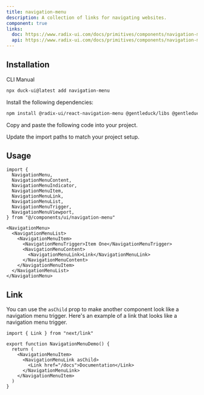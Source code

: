 ```yaml
---
title: navigation-menu
description: A collection of links for navigating websites.
component: true
links:
  doc: https://www.radix-ui.com/docs/primitives/components/navigation-menu
  api: https://www.radix-ui.com/docs/primitives/components/navigation-menu#api-reference
---
```


<ComponentPreview name="navigation-menu-1" className="[&_&[duck-preview]]:overflow-visible" />

## Installation

<Tabs defaultValue="cli">

<TabsList>
  <TabsTrigger value="cli">CLI</TabsTrigger>
  <TabsTrigger value="manual">Manual</TabsTrigger>
</TabsList>
<TabsContent value="cli">

```bash
npx duck-ui@latest add navigation-menu
```

</TabsContent>

<TabsContent value="manual">

<Steps>

<Step>Install the following dependencies:</Step>

```bash
npm install @radix-ui/react-navigation-menu @gentleduck/libs @gentleduck/variants
```

<Step>Copy and paste the following code into your project.</Step>

<ComponentSource
  name="navigation-menu"
  title="components/ui/navigation-menu.tsx"
/>

<Step>Update the import paths to match your project setup.</Step>

</Steps>

</TabsContent>

</Tabs>

## Usage

```tsx showLineNumbers
import {
  NavigationMenu,
  NavigationMenuContent,
  NavigationMenuIndicator,
  NavigationMenuItem,
  NavigationMenuLink,
  NavigationMenuList,
  NavigationMenuTrigger,
  NavigationMenuViewport,
} from "@/components/ui/navigation-menu"
```

```tsx showLineNumbers
<NavigationMenu>
  <NavigationMenuList>
    <NavigationMenuItem>
      <NavigationMenuTrigger>Item One</NavigationMenuTrigger>
      <NavigationMenuContent>
        <NavigationMenuLink>Link</NavigationMenuLink>
      </NavigationMenuContent>
    </NavigationMenuItem>
  </NavigationMenuList>
</NavigationMenu>
```

## Link

You can use the `asChild` prop to make another component look like a navigation menu trigger. Here's an example of a link that looks like a navigation menu trigger.

```tsx showLineNumbers title="components/example-navigation-menu.tsx"
import { Link } from "next/link"

export function NavigationMenuDemo() {
  return (
    <NavigationMenuItem>
      <NavigationMenuLink asChild>
        <Link href="/docs">Documentation</Link>
      </NavigationMenuLink>
    </NavigationMenuItem>
  )
}
```
